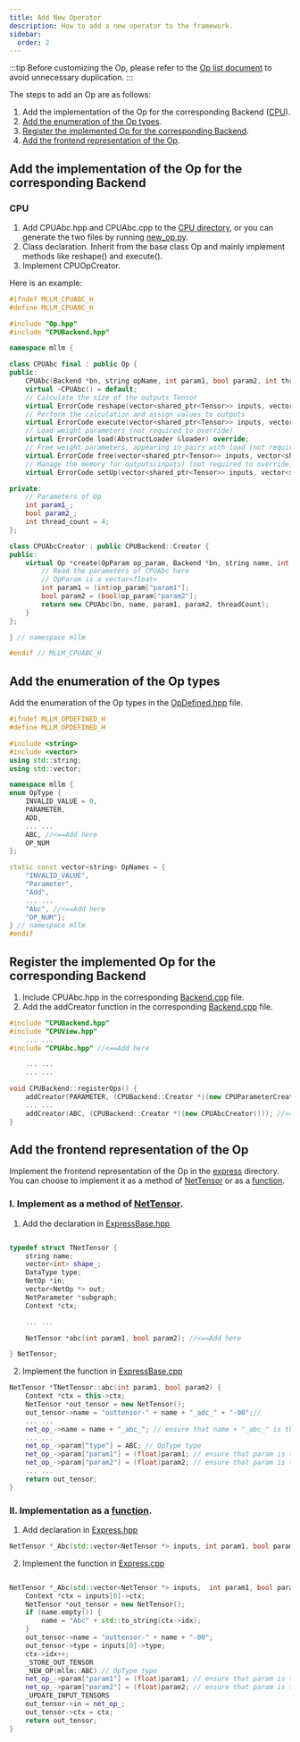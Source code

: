 ```yaml
---
title: Add New Operator
description: How to add a new operator to the framework.
sidebar:
  order: 2
---
```




:::tip
Before customizing the Op, please refer to the [Op list document](/roadmap/roadmap/#more-op) to avoid unnecessary duplication.
:::

The steps to add an Op are as follows:
1. Add the implementation of the Op for the corresponding Backend ([CPU](#cpu)).
2. [Add the enumeration of the Op types](#Add-the-enumeration-of-the-Op-types).
2. [Register the implemented Op for the corresponding Backend](#Register-the-implemented-Op-for-the-corresponding-Backend).
3. [Add the frontend representation of the Op](#Add-the-frontend-representation-of-the-Op).

## Add the implementation of the Op for the corresponding Backend
### CPU
1. Add CPUAbc.hpp and CPUAbc.cpp to the [CPU directory](https://github.com/UbiquitousLearning/mllm/tree/main/src/backends/cpu), or you can generate the two files by running [new_op.py](https://github.com/UbiquitousLearning/mllm/blob/main/src/backends/new_op.py).
2. Class declaration. Inherit from the base class Op and mainly implement methods like reshape() and execute().
3. Implement CPUOpCreator.

Here is an example:
```cpp
#ifndef MLLM_CPUABC_H
#define MLLM_CPUABC_H

#include "Op.hpp"
#include "CPUBackend.hpp"

namespace mllm {

class CPUAbc final : public Op {
public:
    CPUAbc(Backend *bn, string opName, int param1, bool param2, int threadCount);
    virtual ~CPUAbc() = default;
    // Calculate the size of the outputs Tensor
    virtual ErrorCode reshape(vector<shared_ptr<Tensor>> inputs, vector<shared_ptr<Tensor>> outputs) override;
    // Perform the calculation and assign values to outputs
    virtual ErrorCode execute(vector<shared_ptr<Tensor>> inputs, vector<shared_ptr<Tensor>> outputs) override;
    // Load weight parameters (not required to override)
    virtual ErrorCode load(AbstructLoader &loader) override;
    // Free weight parameters, appearing in pairs with load (not required to override)
    virtual ErrorCode free(vector<shared_ptr<Tensor>> inputs, vector<shared_ptr<Tensor>> outputs) override;
    // Manage the memory for outputs(inputs) (not required to override)
    virtual ErrorCode setUp(vector<shared_ptr<Tensor>> inputs, vector<shared_ptr<Tensor>> outputs) override;

private:
    // Parameters of Op
    int param1_;
    bool param2_;
    int thread_count = 4;
};

class CPUAbcCreator : public CPUBackend::Creator {
public:
    virtual Op *create(OpParam op_param, Backend *bn, string name, int threadCount) const {
        // Read the parameters of CPUAbc here
        // OpParam is a vector<float>
        int param1 = (int)op_param["param1"];
        bool param2 = (bool)op_param["param2"];
        return new CPUAbc(bn, name, param1, param2, threadCount);
    }
};

} // namespace mllm

#endif // MLLM_CPUABC_H
```


## Add the enumeration of the Op types

Add the enumeration of the Op types in the [OpDefined.hpp](https://github.com/UbiquitousLearning/mllm/blob/main/include/OpDefined.hpp) file.
```cpp
#ifndef MLLM_OPDEFINED_H
#define MLLM_OPDEFINED_H

#include <string>
#include <vector>
using std::string;
using std::vector;

namespace mllm {
enum OpType {
    INVALID_VALUE = 0,
    PARAMETER,
    ADD,
    ... ...
    ABC, //<==Add here
    OP_NUM
};

static const vector<string> OpNames = {
    "INVALID_VALUE",
    "Parameter",
    "Add",
    ... ...   
    "Abc", //<==Add here
    "OP_NUM"};
} // namespace mllm
#endif
```



## Register the implemented Op for the corresponding Backend

1. Include CPUAbc.hpp in the corresponding [Backend.cpp](https://github.com/UbiquitousLearning/mllm/blob/main/src/backends/cpu/CPUBackend.cpp#L34) file.
2. Add the addCreator function in the corresponding [Backend.cpp](https://github.com/UbiquitousLearning/mllm/blob/main/src/backends/cpu/CPUBackend.cpp#L86) file.
```cpp
#include "CPUBackend.hpp"
#include "CPUView.hpp"
    ... ...
#include "CPUAbc.hpp" //<==Add here

    ... ...
    ... ...

void CPUBackend::registerOps() {
    addCreator(PARAMETER, (CPUBackend::Creator *)(new CPUParameterCreator()));
    ... ...
    addCreator(ABC, (CPUBackend::Creator *)(new CPUAbcCreator())); //<==Add here
}
```


## Add the frontend representation of the Op
Implement the frontend representation of the Op in the [express](https://github.com/UbiquitousLearning/mllm/tree/main/src/express) directory. You can choose to implement it as a method of [NetTensor](https://github.com/UbiquitousLearning/mllm/blob/main/src/express/ExpressBase.hpp#L71) or as a [function](https://github.com/UbiquitousLearning/mllm/blob/main/src/express/Express.hpp#L21).

### Ⅰ. Implement as a method of [NetTensor](https://github.com/UbiquitousLearning/mllm/blob/main/src/express/ExpressBase.hpp#L71).

1. Add the declaration in [ExpressBase.hpp](https://github.com/UbiquitousLearning/mllm/blob/main/src/express/ExpressBase.hpp)
```cpp

typedef struct TNetTensor {
    string name;
    vector<int> shape_;
    DataType type;
    NetOp *in;
    vector<NetOp *> out;
    NetParameter *subgraph;
    Context *ctx;

    ... ...

    NetTensor *abc(int param1, bool param2); //<==Add here

} NetTensor;

```
2. Implement the function in [ExpressBase.cpp](https://github.com/UbiquitousLearning/mllm/blob/main/src/express/ExpressBase.cpp)
```cpp
NetTensor *TNetTensor::abc(int param1, bool param2) {
    Context *ctx = this->ctx;
    NetTensor *out_tensor = new NetTensor();
    out_tensor->name = "outtensor-" + name + "_adc_" + "-00";//
    ... ...
    net_op_->name = name + "_abc_"; // ensure that name + "_abc_" is the same
    ... ...
    net_op_->param["type"] = ABC; // OpType type
    net_op_->param["param1"] = (float)param1; // ensure that param is the same as op_param in CPUOpCreator
    net_op_->param["param2"] = (float)param2; // ensure that param is the same as op_param in CPUOpCreator
    ... ...
    return out_tensor;
}

```

### Ⅱ. Implementation as a [function](https://github.com/UbiquitousLearning/mllm/blob/main/src/express/Express.hpp#L21).

1. Add declaration in [Express.hpp](https://github.com/UbiquitousLearning/mllm/blob/main/src/express/Express.hpp)
```cpp
NetTensor *_Abc(std::vector<NetTensor *> inputs, int param1, bool param2, string name = "");
```
2. Implement the function in [Express.cpp](https://github.com/UbiquitousLearning/mllm/blob/main/src/express/Express.cpp)
```cpp

NetTensor *_Abc(std::vector<NetTensor *> inputs,  int param1, bool param2, string name) {
    Context *ctx = inputs[0]->ctx;
    NetTensor *out_tensor = new NetTensor();
    if (name.empty()) {
        name = "Abc" + std::to_string(ctx->idx);
    }
    out_tensor->name = "outtensor-" + name + "-00";
    out_tensor->type = inputs[0]->type;
    ctx->idx++;
    _STORE_OUT_TENSOR
    _NEW_OP(mllm::ABC) // OpType type
    net_op_->param["param1"] = (float)param1; // ensure that param is the same as op_param in CPUOpCreator
    net_op_->param["param2"] = (float)param2; // ensure that param is the same as op_param in CPUOpCreator
    _UPDATE_INPUT_TENSORS
    out_tensor->in = net_op_;
    out_tensor->ctx = ctx;
    return out_tensor;
}
```

